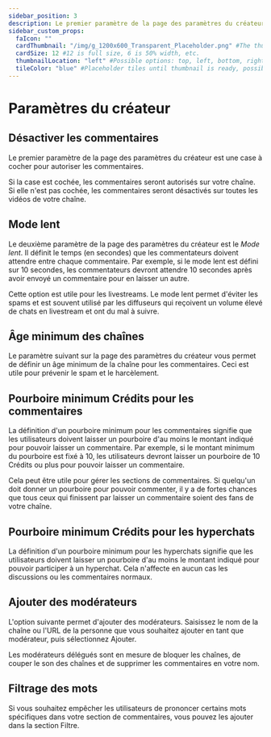 ---
sidebar_position: 3
description: Le premier paramètre de la page des paramètres du créateur est une case à cocher pour autoriser les commentaires.
sidebar_custom_props:
  faIcon: ""
  cardThumbnail: "/img/g_1200x600_Transparent_Placeholder.png" #The thumbnail on the category card.
  cardSize: 12 #12 is full size, 6 is 50% width, etc.
  thumbnailLocation: "left" #Possible options: top, left, bottom, right, none
  tileColor: "blue" #Placeholder tiles until thumbnail is ready, possible options: blue, cream, darkpurple, lightpurple, mauve, orange, pink, none
---

# Paramètres du créateur

## Désactiver les commentaires

Le premier paramètre de la page des paramètres du créateur est une case à cocher pour autoriser les commentaires.

Si la case est cochée, les commentaires seront autorisés sur votre chaîne. Si elle n'est pas cochée, les commentaires seront désactivés sur toutes les vidéos de votre chaîne.

## Mode lent

Le deuxième paramètre de la page des paramètres du créateur est le *Mode lent*. Il définit le temps (en secondes) que les commentateurs doivent attendre entre chaque commentaire. Par exemple, si le mode lent est défini sur 10 secondes, les commentateurs devront attendre 10 secondes après avoir envoyé un commentaire pour en laisser un autre.

Cette option est utile pour les livestreams. Le mode lent permet d'éviter les spams et est souvent utilisé par les diffuseurs qui reçoivent un volume élevé de chats en livestream et ont du mal à suivre.

## Âge minimum des chaînes

Le paramètre suivant sur la page des paramètres du créateur vous permet de définir un âge minimum de la chaîne pour les commentaires. Ceci est utile pour prévenir le spam et le harcèlement.

## Pourboire minimum Crédits pour les commentaires

La définition d'un pourboire minimum pour les commentaires signifie que les utilisateurs doivent laisser un pourboire d'au moins le montant indiqué pour pouvoir laisser un commentaire. Par exemple, si le montant minimum du pourboire est fixé à 10, les utilisateurs devront laisser un pourboire de 10 Crédits ou plus pour pouvoir laisser un commentaire.

Cela peut être utile pour gérer les sections de commentaires. Si quelqu'un doit donner un pourboire pour pouvoir commenter, il y a de fortes chances que tous ceux qui finissent par laisser un commentaire soient des fans de votre chaîne.

## Pourboire minimum Crédits pour les hyperchats

La définition d'un pourboire minimum pour les hyperchats signifie que les utilisateurs doivent laisser un pourboire d'au moins le montant indiqué pour pouvoir participer à un hyperchat. Cela n'affecte en aucun cas les discussions ou les commentaires normaux.

## Ajouter des modérateurs

L'option suivante permet d'ajouter des modérateurs. Saisissez le nom de la chaîne ou l'URL de la personne que vous souhaitez ajouter en tant que modérateur, puis sélectionnez Ajouter.

Les modérateurs délégués sont en mesure de bloquer les chaînes, de couper le son des chaînes et de supprimer les commentaires en votre nom.

## Filtrage des mots

Si vous souhaitez empêcher les utilisateurs de prononcer certains mots spécifiques dans votre section de commentaires, vous pouvez les ajouter dans la section Filtre.
